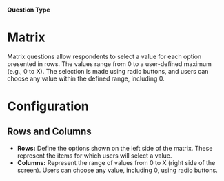 
#### Question Type

# Matrix

Matrix questions allow respondents to select a value for each option presented in rows. The values range from 0 to a user-defined maximum (e.g., 0 to X). The selection is made using radio buttons, and users can choose any value within the defined range, including 0.

<MdxImage
  src={Matrix}
  alt="Overview of Free Text question type"
  quality="100"
  className="max-w-full rounded-lg sm:max-w-3xl"
/>

# Configuration

## Rows and Columns

- **Rows:** Define the options shown on the left side of the matrix. These represent the items for which users will select a value.
- **Columns:** Represent the range of values from 0 to X (right side of the screen). Users can choose any value, including 0, using radio buttons.

<MdxImage
  src={MatrixPreview}
  alt="Overview of Free Text question type"
  quality="100"
  className="max-w-full rounded-lg sm:max-w-lg"
/>
